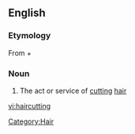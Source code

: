 ==English==

===Etymology===

From {{en-term|haircut}} + {{en-term|-ing}}

===Noun===
{{en-noun|-}}

# The act or service of [[cutting]] [[hair]]

[[Category:Hair]]

[[vi:haircutting]]